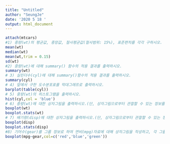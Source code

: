 ---
title: "Untitled"
author: "SeungJe"
date: '2020 5 18 '
output: html_document
---

```{r}
attach(mtcars)
#1) 중량(wt)의 평균값, 중앙값, 절사평균값(절사범위: 15%), 표준편차를 각각 구하시오.
mean(wt)
median(wt)
mean(wt,trim = 0.15)
sd(wt)
#2) 중량(wt)에 대해 summary() 함수의 적용 결과를 출력하시오.
summary(wt)
# 3) 실린더수(cyl)에 대해 summary()함수의 적용 결과를 출력하시오.
summary(cyl)
# 4) 앞에서 구한 도수분포표를 막대그래프로 출력하시오.
barplot(table(cyl))
# 5) 중량(wt)의 히스토그램을 출력하시오.
hist(cyl,col = 'blue')
# 6) 중량(wt)에 대한 상자그림을 출력하시오.(단, 상자그림으로부터 관찰할 수 있는 정보를 함께 출력하시오.)
boxplot(wt)
boxplot.stats(wt)
# 7) 배기량(disp)에 대한 상자그림을 출력하시오.(단, 상자그림으로부터 관찰할 수 있는 정보를 함께 출력하시오.)
boxplot(disp)
boxplot.stats(disp)
#8) 기어수(gear)를 그룹 정보로 하여 연비(mpg)자료에 대해 상자그림을 작성하고, 각 그룹의 상자그림을 비교하여 관찰할 수 있는 것이 무엇인지 나타내시오.
boxplot(mpg~gear,col=c('red','blue','green'))
```

